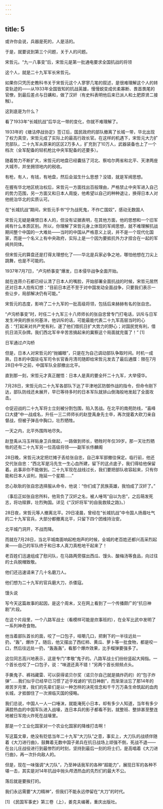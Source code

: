 ```yaml
---
---
---
```

title: 5
---



或许你会说，兵器是死的，人是活的。

于是，就要说到第三个问题，关于人的问题。

宋哲元。“九一八事变”后，宋哲元是第一批通电要求全国抗战的将领



这个人，就是二十九军军长宋哲元。

如果你只凭历史教科书关于宋哲元这个人寥寥几笔的叙述，是很难理解这个人的转变轨迹的——从1933年全国皆知的抗战英雄，慢慢蜕变成优柔寡断、畏首畏尾的官僚，到最后差点与日媾和，做了汉奸（有史料表明他后来已派人和土肥原贤二接触）。

这到底是为什么？

看了1933年“长城抗战”后华北一带的变化，你就不难理解了。

1933年的《塘沽停战协定》签订后，国民政府的部队撤离了长城一带，华北出现了权力真空，宋哲元成了实际上的最高行政长官。在这样的机遇下，宋哲元大力扩充部队，二十九军从原来的区区2万多人，扩充到了10万人，武器装备也上了一个档次（全军配备的轻机枪比中央军配备的还要多）。

随着势力不断扩大，宋哲元的地盘已经囊括了河北、察哈尔两省和北平、天津两座大城市，并坐拥领地内的税收。

有枪，有人，有钱，有地盘，然后会滋生什么思想？没错，就是军阀思想。

在握有华北地区统治权后，宋哲元一方面找出百般理由，严格禁止中央军进入自己的势力范围，另一方面又和日本人周旋，他希望以自己的种种退让，换得日本人对他统治华北的实质认可。

在“长城抗战”期间，宋哲元手书“宁为战死鬼，不作亡国奴”，感动无数国人



宋哲元无疑是痛恨日本人的，但没有证据表明，在其他方面，他的思想和一个旧军阀有什么本质区别。所以，你理解了宋哲元身上体现的军阀思想，就不难理解抗战期间整个中国的一大难处——当时的中国从严格意义上说，并不是一个现代化国家，而是一个名义上有中央政府，实际上是一个因为要抵抗外力才捏合在一起的军阀共同体。

但宋哲元的算盘还是打得太理想化了——华北是兵家必争之地，哪怕他想在刀尖上跳舞，也是不可能的。

1937年7月7日，“卢沟桥事变”爆发，日本侵华战争全面开始。

就在连蒋介石都已经认清了日本人的嘴脸，开始部署全面抗战的时候，宋哲元居然还对日本人抱有幻想：“目前日本还不至于对中国发动全面战争，只要我们表示一些让步，局部解决仍有可能。”

宋哲元的态度，影响了二十九军的一批高级将领，包括后来赫赫有名的张自忠。

“卢沟桥事变”时，时任二十九军三十八师师长的张自忠曾专门打电话，训斥与日军发生冲突的旅长何基沣，他训斥的话，可能最能代表二十九军高层当时的心态：“打起来对共产党有利，遂了他们借抗日扩大势力的野心；对国民党有利，借抗日消灭杂牌。我们西北军辛辛苦苦搞起来的冀察这个局面就完蛋了！” [1]

日军通过卢沟桥



但是，日本人对宋哲元的“抛媚眼”，只是在为自己调动部队争取时间。时机一成熟，日本的中国驻屯军司令长官香月清司随即给宋哲元发去了最后通牒：限在7月28日中午之前，中国军队全部撤出北平。

直到那一刻，宋哲元才真正醒悟：日本人是真的要全歼二十九军，大举侵华。

7月28日，宋哲元向二十九军各部队下达了平津地区防御作战的指令，但命令刚下达，部队防线还未展开，早已等待多时的日本军队就排山倒海般地发起了全面攻击。

仓促迎战的二十九军将士立刻被分割包围，陷入苦战。在北平的南苑防线，“喜峰口大捷”中一战成名，升任一三二师师长的赵登禹身先士卒，再次提着大砍刀亲自督战，但被子弹击中胸口，壮烈牺牲。

一天之内，北平外围阵地尽失。

赵登禹从冯玉祥贴身卫兵做起，一路做到师长，牺牲时年仅39岁。那一天壮烈牺牲的还有二十九军另一位高级将领——副军长佟麟阁



28日晚，宋哲元决定把烂摊子丢给张自忠，自己率军部撤往保定。临行前，他还交代张自忠：“西北军是冯先生一生心血所建，留下的这点底子，我们得给他保留着。此事非你不能做到。二十九军现在战线过长，我们要把部队收容起来，只有你能和日本人谈判，拖延一个星期……”

忠心耿耿的张自忠选择服从命令，他说：“你们成了民族英雄，我怕成了汉奸了。”

（事后正如张自忠所料，他背负了汉奸之名，被人唾骂“自以为忠”，之后萌发死志，将功赎罪，壮烈殉国。详见《“汉奸将军”的自我救赎之路》。）

28日夜，宋哲元等人撤离北平。29日凌晨，曾经在“长城抗战”中令国人扬眉吐气的二十九军官兵，大部分都撤离北平，只留下四个团维持治安。

北平城门洞开，不战而降。

而就在7月28日，当北平城南面响起枪炮声的时候，全城的老百姓还都兴高采烈起来——自己的军队终于和日本人真刀真枪地干起来了！

老百姓们迅速组成了慰问队，在马路两旁摆出西瓜、馒头、酸梅汤等食品，向过往的士兵脱帽致敬。

他们还迅速请来了几十名磨刀人。

他们想为二十九军的官兵磨大刀，杀倭寇。

馒头说

写今天这篇故事的起因，是这个周末，又在网上看到了一个传播颇广的“抗日神剧”片段。

在这个片段里，一个八路军战士（看模样可能是炊事班的），在全军比武中发明了一系列神奇食物。

他当着部队首长的面，咬了一口包子，咀嚼几口，把剩下的一半往远处一扔，“轰”，爆炸了。随后，他又摆出了西红柿、黄瓜、萝卜等一批食物，都是咬一口，然后往远处一扔，“轰轰轰”，看那个爆炸效果，比手榴弹要强多了。

这位同志高兴地表示，这是专门“孝敬”鬼子的。八路军战士们纷纷竖起大拇指。一个首长也咬了一口包子，说：“味道还真不错！”另两个首长频频点头。

手撕鬼子、裤裆藏雷、可以获得诺贝尔奖（诺贝尔自己就是搞炸药的）的“包子炸弹”……我们似乎已经早已习惯了近乎戏谑的“抗日神剧”，而渐渐淡忘了那14年的艰苦岁月里，我们的先辈们是以一种怎样的决死信念和千千万万条生命筑起的血肉长城，才抵御住了一次濒临灭国的侵略。

我们总说，中国人一人一口唾沫，就能淹死小日本，却有多少人知道，当年有多少满腔热血的中国军队进入战壕，连日本兵的影子都看不到，就整班、整排甚至整连地被日军炮火炸死在战壕里。

那是一个工业化国家对一个农业化国家的降维打击啊！

写这篇文章，绝没有贬低当年二十九军“大刀队”之意，事实上，大刀队的战绩伴随着《大刀进行曲》，鼓舞着无数中国子弟兵在抗日战场上顽强不倒，死战不退——在台儿庄战役进行到最惨烈的时刻，坚持到最后一刻的将士们，是高唱着《大刀进行曲》，再一次扑向敌人的。

但是，现在一味强调“大刀队”，乃至神话我军的各种“超能力”，展现日军的各种不堪一击，其实是对14年抗战中抛头颅洒热血的先烈们的最大不公。

落后就是要挨打的。

我们永远需要“大刀精神”，但我们不能永远停留在“大刀”的时代。

[1] 《民国军事史》第三卷（上），姜克夫编著，重庆出版社。
